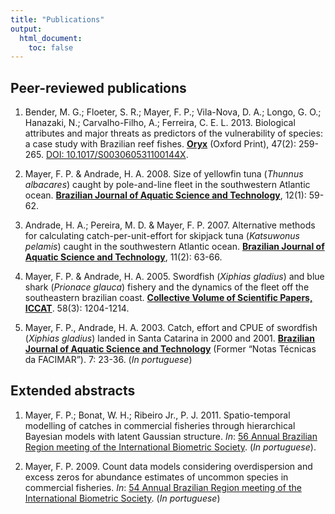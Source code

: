 ```yaml
---
title: "Publications"
output:
  html_document:
    toc: false
---
```


## Peer-reviewed publications

1. Bender, M. G.; Floeter, S. R.; Mayer, F. P.; Vila-Nova, D. A.; Longo,
G. O.; Hanazaki, N.; Carvalho-Filho, A.; Ferreira, C. E. L. 2013.
Biological attributes and major threats as predictors of the
vulnerability of species: a case study with Brazilian reef fishes.
**[Oryx][]** (Oxford Print), 47(2): 259-265.
[DOI: 10.1017/S003060531100144X][DOI].

1. Mayer, F. P. & Andrade, H. A. 2008. Size of yellowfin tuna (*Thunnus
albacares*) caught by pole-and-line fleet in the southwestern Atlantic
ocean. **[Brazilian Journal of Aquatic Science and Technology][BJAST]**,
12(1): 59-62.

1. Andrade, H. A.; Pereira, M. D. & Mayer, F. P. 2007. Alternative
methods for calculating catch-per-unit-effort for skipjack tuna
(*Katsuwonus pelamis*) caught in the southwestern Atlantic ocean.
**[Brazilian Journal of Aquatic Science and Technology][BJAST]**, 11(2):
63-66.

1. Mayer, F. P. & Andrade, H. A. 2005. Swordfish (*Xiphias gladius*) and
blue shark (*Prionace glauca*) fishery and the dynamics of the fleet off
the southeastern brazilian coast.
**[Collective Volume of Scientific Papers, ICCAT][CVSP]**. 58(3):
1204-1214.

1. Mayer, F. P., Andrade, H. A. 2003. Catch, effort and CPUE of
swordfish (*Xiphias gladius*) landed in Santa Catarina in 2000 and 2001.
**[Brazilian Journal of Aquatic Science and Technology][BJAST]** (Former
"Notas Técnicas da FACIMAR"). 7: 23-36. (*In portuguese*)

## Extended abstracts

1. Mayer, F. P.; Bonat, W. H.; Ribeiro Jr., P. J. 2011. Spatio-temporal
modelling of catches in commercial fisheries through hierarchical
Bayesian models with latent Gaussian structure. *In*:
[56 Annual Brazilian Region meeting of the International Biometric Society][RBRAS56].
(*In portuguese*).

1. Mayer, F. P. 2009. Count data models considering overdispersion and
excess zeros for abundance estimates of uncommon species in commercial
fisheries. *In*:
[54 Annual Brazilian Region meeting of the International Biometric Society][RBRAS54].
(*In portuguese*)

[Oryx]: http://journals.cambridge.org/action/displayJournal?jid=ORX
[BJAST]: http://www.univali.br/bjast
[BJAST1]: http://www6.univali.br/seer/index.php/bjast/article/viewFile/288/250
[BJAST2]: http://www6.univali.br/seer/index.php/bjast/article/viewFile/39/35
[BJAST3]: https://www6.univali.br/seer/index.php/bjast/article/view/2544/1757
[CVSP]: http://www.iccat.int/en/pubs_CVSP.htm
[ICCAT1]: http://www.iccat.int/Documents/CVSP/CV058_2005/no_3%5CCV058031204.pdf
[RBRAS56]: http://www.rbras.org.br/rbras56/
[RBRAS54]: http://www.rbras.org.br/rbras54/
[RBRAS1]: ./Mayer_et_al_RBRAS_2011.pdf
[RBRAS2]: ./Mayer_RBRAS_2009.pdf
[DOI]: http://dx.doi.org/10.1017/S003060531100144X
[ORYX1]: http://journals.cambridge.org/action/displayFulltext?type=1&fid=8893959&jid=ORX&volumeId=47&issueId=02&aid=8893957&bodyId=&membershipNumber=&societyETOCSession=
